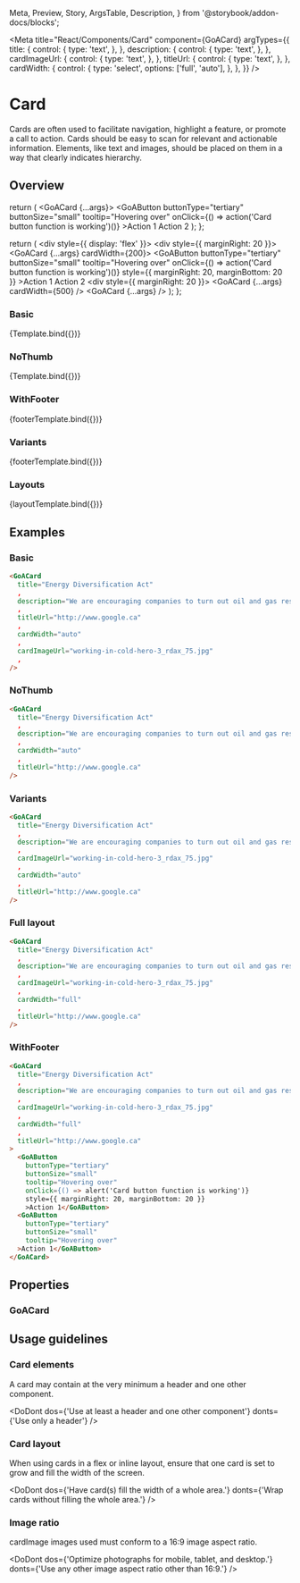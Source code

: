   Meta,
  Preview,
  Story,
  ArgsTable,
  Description,
} from '@storybook/addon-docs/blocks';


<Meta
  title="React/Components/Card"
  component={GoACard}
  argTypes={{
    title: {
      control: {
        type: 'text',
      },
    },
    description: {
      control: {
        type: 'text',
      },
    },
    cardImageUrl: {
      control: {
        type: 'text',
      },
    },
    titleUrl: {
      control: {
        type: 'text',
      },
    },
    cardWidth: {
      control: {
        type: 'select',
        options: ['full', 'auto'],
      },
    },
  }}
/>

# Card

Cards are often used to facilitate navigation, highlight a feature, or promote a call to action.
Cards should be easy to scan for relevant and actionable information. Elements, like text and images,
should be placed on them in a way that clearly indicates hierarchy.

## Overview


  return (
    <GoACard {...args}>
      <GoAButton
        buttonType="tertiary"
        buttonSize="small"
        tooltip="Hovering over"
        onClick={() => action('Card button function is working')()}
      >Action 1</GoAButton>
      <GoAButton
        buttonType="tertiary"
        buttonSize="small"
        tooltip="Hovering over"
      >Action 2</GoAButton>
    </GoACard>
  );
};

  return (
    <div style={{ display: 'flex' }}>
      <div style={{ marginRight: 20 }}>
        <GoACard {...args} cardWidth={200}>
          <GoAButton
            buttonType="tertiary"
            buttonSize="small"
            tooltip="Hovering over"
            onClick={() => action('Card button function is working')()}
            style={{ marginRight: 20, marginBottom: 20 }}
          >Action 1</GoAButton>
          <GoAButton
            buttonType="tertiary"
            buttonSize="small"
            tooltip="Hovering over"
          >Action 2</GoAButton>
        </GoACard>
      </div>
      <div style={{ marginRight: 20 }}>
        <GoACard {...args} cardWidth={500} />
      </div>
      <GoACard {...args} />
    </div>
  );
};

### Basic

<Canvas>
  <Story
    name="Basic"
    height="400px"
    args={{
      title: 'Energy Diversification Act',
      description:
        'We are encouraging companies to turn out oil and gas resources into more valuable.',
      cardImageUrl: 'working-in-cold-hero-3_rdax_75.jpg',
      cardWidth: 'auto',
      titleUrl: 'http://www.google.ca',
    }}
  >
    {Template.bind({})}
  </Story>
</Canvas>

### NoThumb

<Canvas>
  <Story
    name="NoThumb"
    height="400px"
    args={{
      title: 'Energy Diversification Act',
      description:
        'We are encouraging companies to turn out oil and gas resources into more valuable.',
      cardWidth: 'auto',
      titleUrl: 'http://www.google.ca',
    }}
  >
    {Template.bind({})}
  </Story>
</Canvas>

### WithFooter

<Canvas>
  <Story
    name="WithFooter"
    height="400px"
    args={{
      title: 'Energy Diversification Act',
      description:
        'We are encouraging companies to turn out oil and gas resources into more valuable.',
      cardImageUrl: 'working-in-cold-hero-3_rdax_75.jpg',
      cardWidth: 'auto',
      titleUrl: 'http://www.google.ca',
    }}
  >
    {footerTemplate.bind({})}
  </Story>
</Canvas>

### Variants

<Canvas>
  <Story
    name="Variants"
    height="400px"
    args={{
      title: 'Energy Diversification Act',
      description:
        'We are encouraging companies to turn out oil and gas resources into more valuable.',
      cardImageUrl: 'working-in-cold-hero-3_rdax_75.jpg',
      cardWidth: 'auto',
      titleUrl: 'http://www.google.ca',
    }}
  >
    {footerTemplate.bind({})}
  </Story>
</Canvas>

### Layouts

<Canvas>
  <Story
    name="Layouts"
    height="400px"
    args={{
      title: 'Energy Diversification Act',
      description:
        'We are encouraging companies to turn out oil and gas resources into more valuable products.',
      cardImageUrl: 'working-in-cold-hero-3_rdax_75.jpg',
      cardWidth: '200',
      titleUrl: 'http://www.google.ca',
    }}
  >
    {layoutTemplate.bind({})}
  </Story>
</Canvas>

## Examples

### Basic

```html
<GoACard
  title="Energy Diversification Act"
  ,
  description="We are encouraging companies to turn out oil and gas resources into more valuable products-creating good jobs for Albertans."
  ,
  titleUrl="http://www.google.ca"
  ,
  cardWidth="auto"
  ,
  cardImageUrl="working-in-cold-hero-3_rdax_75.jpg"
  ,
/>
```

### NoThumb

```html
<GoACard
  title="Energy Diversification Act"
  ,
  description="We are encouraging companies to turn out oil and gas resources into more valuable products-creating good jobs for Albertans."
  ,
  cardWidth="auto"
  ,
  titleUrl="http://www.google.ca"
/>
```

### Variants

```html
<GoACard
  title="Energy Diversification Act"
  ,
  description="We are encouraging companies to turn out oil and gas resources into more valuable products-creating good jobs for Albertans."
  ,
  cardImageUrl="working-in-cold-hero-3_rdax_75.jpg"
  ,
  cardWidth="auto"
  ,
  titleUrl="http://www.google.ca"
/>
```

### Full layout

```html
<GoACard
  title="Energy Diversification Act"
  ,
  description="We are encouraging companies to turn out oil and gas resources into more valuable products-creating good jobs for Albertans."
  ,
  cardImageUrl="working-in-cold-hero-3_rdax_75.jpg"
  ,
  cardWidth="full"
  ,
  titleUrl="http://www.google.ca"
/>
```

### WithFooter

```html
<GoACard
  title="Energy Diversification Act"
  ,
  description="We are encouraging companies to turn out oil and gas resources into more valuable products-creating good jobs for Albertans."
  ,
  cardImageUrl="working-in-cold-hero-3_rdax_75.jpg"
  ,
  cardWidth="full"
  ,
  titleUrl="http://www.google.ca"
>
  <GoAButton
    buttonType="tertiary"
    buttonSize="small"
    tooltip="Hovering over"
    onClick={() => alert('Card button function is working')}
    style={{ marginRight: 20, marginBottom: 20 }}
    >Action 1</GoAButton>
  <GoAButton
    buttonType="tertiary"
    buttonSize="small"
    tooltip="Hovering over"
  >Action 1</GoAButton>
</GoACard>
```

## Properties

### GoACard

<Description of={GoACard} />
<ArgsTable of={GoACard} />

## Usage guidelines

### Card elements

A card may contain at the very minimum a header and one other component.

<DoDont
  dos={'Use at least a header and one other component'}
  donts={'Use only a header'}
/>

### Card layout

When using cards in a flex or inline layout, ensure that one card is set to grow and fill the width of the screen.

<DoDont
  dos={'Have card(s) fill the width of a whole area.'}
  donts={'Wrap cards without filling the whole area.'}
/>

### Image ratio

cardImage images used must conform to a 16:9 image aspect ratio.

<DoDont
  dos={'Optimize photographs for mobile, tablet, and desktop.'}
  donts={'Use any other image aspect ratio other than 16:9.'}
/>

